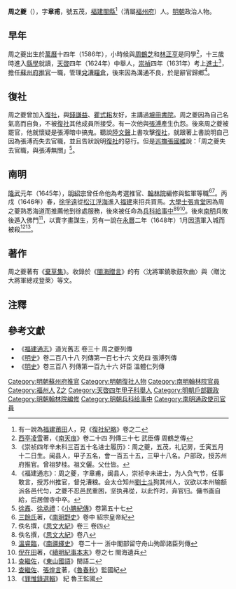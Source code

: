 '''周之夔'''（{{bd|1586年||？|catIdx=Z周}}），字'''章甫'''，號五茂，[[福建|福建]][[閩縣|閩縣]]<ref>有一說為[[福建|福建]][[莆田|莆田]]人，見《[[復社紀略|復社紀略]]》卷之二</ref>（清屬[[福州府|福州府]]）人。[[明朝|明朝]]政治人物。

== 早年 ==

周之夔出生於[[萬曆|萬曆]]十四年（1586年），小時候與[[周鶴芝|周鶴芝]]和[[林正亨|林正亨]]是同學<ref>[[西亭凌雪|西亭凌雪]]著，《[[南天痕|南天痕]]》卷二十四 列傳三十七 武臣傳 周鶴芝傳</ref>，十三歲時進入[[縣學|縣學]]就讀，[[天啓|天啓]]四年（1624年）中舉人，[[崇禎|崇禎]]四年（1631年）考上[[進士|進士]]<ref>《崇祯四年辛未科三百五十名进士履历》：周之夔，五茂，礼记房，壬寅五月十二日生。闽县人，甲子五名，會一百五十五，三甲十八名。户部政，授苏州府推官。曾祖梦桂。祖文儷。父仕皆。</ref>，擔任[[蘇州府|蘇州府]][[推官|推官]]一職，管理[[兌漕|兌漕]][[糧倉|糧倉]]，後來因為溝通不良，於是辭官歸鄉<ref>《福建通志》：周之夔，字章甫，闽县人，崇祯辛未进士，为人负气节，任事敢言，授苏州推官，督兑漕粮。会太仓知州[[劉士斗|劉士斗]]狥其州人，议欲以本州输额派各邑代匀，之夔不忍邑民重困，坚执弗從，以此忤时，弃官归。傭书画自給，后居僧寺中卒。</ref>。

== 復社 ==

周之夔曾加入[[復社|復社]]，與[[錢謙益|錢謙益]]、[[瞿式耜|瞿式耜]]友好，主講過[[壚冊書院|壚冊書院]]。周之夔因為自己名氣高而自負，不被[[復社|復社]]其他成員所接受。有一次他與[[張溥|張溥]]產生仇怨。後來周之夔被罷官，他就懷疑是張溥暗中搞鬼。聽說[[陸文聲|陸文聲]]上書攻擊[[復社|復社]]，就跟著上書說明自己因為張溥而失去官職，並且告狀說明[[復社|復社]]的惡行。但是[[巡撫|巡撫]][[張國維|張國維]]說：「周之夔失去官職，與張溥無關」<ref>[[徐鼒|徐鼒]]、[[徐承禮|徐承禮]]：《[[小腆紀傳|小腆紀傳]]》卷第五十七</ref>。

== 南明 ==

[[隆武|隆武]]元年（1645年），[[明紹宗|明紹宗]]曾任命他為考選推官、[[翰林院|翰林院]]編修與監軍等職<ref>[[三餘氏|三餘氏]]著，《[[南明野史|南明野史]]》卷中 紹宗皇帝紀</ref><ref>佚名撰，《[[思文大紀|思文大紀]]》卷三 卷四</ref>。丙戌（1646年）春，[[徐孚遠|徐孚遠]]從[[松江|松江]][[浮海|浮海]]進入[[福建|福建]]來招兵買馬。[[大學士|大學士]][[張肯堂|張肯堂]]因為周之夔熟悉海道而推薦他到徐處服務，後來被任命為[[兵科給事中|兵科給事中]]<ref>佚名撰，《[[思文大紀|思文大紀]]》卷八</ref><ref>[[溫睿臨|溫睿臨]]，《[[南疆繹史|南疆繹史]]》 卷二十一 浙中閣部留守舟山殉節諸臣列傳</ref><ref>[[倪在田|倪在田]]著，《[[續明紀事本末|續明紀事本末]]》卷之七 閩海遺兵</ref>。後來[[南明|南明]]兵敗後遁入佛門<ref>[[查繼佐|查繼佐]]，《[[東山國語|東山國語]]》閩語二</ref>，以賣字畫謀生，另有一說在[[永曆_(南明)|永曆]]二年（1648年）1月因[[清朝|清]]軍入城而被殺<ref>[[查繼佐|查繼佐]]、[[張煌言|張煌言]]著，《[[魯春秋|魯春秋]]》監國紀</ref><ref>《[[罪惟錄選輯|罪惟錄選輯]]》 紀 魯王監國</ref>。

== 著作 ==
周之夔著有《[[棄草集|棄草集]]》。收錄於《[[閩海贈言|閩海贈言]]》的有〈沈將軍鐃歌鼓吹曲〉與〈贈沈大將軍總戎登萊〉等文。

==注釋==
{{Reflist}}

==參考文獻==
*《[[福建通志|福建通志]]》道光舊志 卷三十 周之夔列傳
*《[[明史|明史]]》卷二百八十八 列傳第一百七十六 文苑四 張溥列傳
*《[[明史|明史]]》卷三百八 列傳第一百九十六 奸臣 溫體仁列傳

{{崇禎四年辛未科殿試金榜}}

{{DEFAULTSORT:Zhou周}}
[[Category:明朝蘇州府推官|Category:明朝蘇州府推官]]
[[Category:明朝復社人物|Category:明朝復社人物]]
[[Category:南明翰林院官員|Category:南明翰林院官員]]
[[Category:福州人|Category:福州人]]
[[Category:周姓|Z之]]
[[Category:天啓四年甲子科舉人|Category:天啓四年甲子科舉人]]
[[Category:明朝戶部觀政|Category:明朝戶部觀政]]
[[Category:明朝翰林院编修|Category:明朝翰林院编修]]
[[Category:明朝兵科给事中|Category:明朝兵科给事中]]
[[Category:南明通政使司官員|Category:南明通政使司官員]]